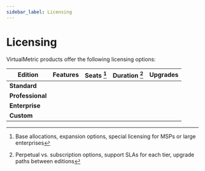 ```yaml
---
sidebar_label: Licensing
---
```


# Licensing

VirtualMetric products offer the following licensing options:

|Edition|Features|Seats [^1]|Duration [^2]|Upgrades|
|---|---|---|---|---|
|**Standard**|||||
|**Professional**|||||
|**Enterprise**|||||
|**Custom**|||||

[^1]: Base allocations, expansion options, special licensing for MSPs or large enterprises

[^2]: Perpetual vs. subscription options, support SLAs for each tier, upgrade paths between editions
